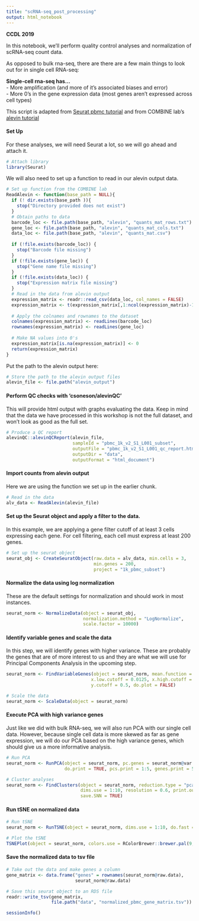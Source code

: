 ```yaml
---
title: "scRNA-seq_post_processing"
output: html_notebook
---
```


**CCDL 2019**

In this notebook, we'll perform quality control analyses and normalization of 
scRNA-seq count data. 

As opposed to bulk rna-seq, there are there are a few main things to look out for
in single cell RNA-seq:

**Single-cell rna-seq has...**  
- More amplification (and more of it's associated biases and error)  
- More 0's in the gene expression data (most genes aren't expressed across cell types)  

This script is adapted from [Seurat pbmc tutorial](https://satijalab.org/seurat/pbmc3k_tutorial.html) 
and from COMBINE lab's [alevin tutorial](https://combine-lab.github.io/alevin-tutorial/2018/alevin-seurat/)

#### Set Up 
For these analyses, we will need Seurat a lot, so we will go ahead and attach it.  
```r
# Attach library
library(Seurat)
```

We will also need to set up a function to read in our alevin output data.
```r
# Set up function from the COMBINE lab
ReadAlevin <- function(base_path = NULL){
  if (! dir.exists(base_path )){
    stop("Directory provided does not exist")
  }
  # Obtain paths to data
  barcode_loc <- file.path(base_path, "alevin", "quants_mat_rows.txt")
  gene_loc <- file.path(base_path, "alevin", "quants_mat_cols.txt")
  data_loc <- file.path(base_path, "alevin", "quants_mat.csv")
    
  if (!file.exists(barcode_loc)) {
    stop("Barcode file missing")
  }
  if (!file.exists(gene_loc)) {
    stop("Gene name file missing")
  }
  if (!file.exists(data_loc)) {
    stop("Expression matrix file missing")
  }
  # Read in the data from alevin output
  expression_matrix <- readr::read_csv(data_loc, col_names = FALSE)
  expression_matrix <- t(expression_matrix[,1:ncol(expression_matrix)-1])
    
  # Apply the colnames and rownames to the dataset
  colnames(expression_matrix) <- readLines(barcode_loc)
  rownames(expression_matrix) <- readLines(gene_loc)
    
  # Make NA values into 0's
  expression_matrix[is.na(expression_matrix)] <- 0
  return(expression_matrix)
}
```

Put the path to the alevin output here:
```r
# Store the path to the alevin output files
alevin_file <- file.path("alevin_output")
```

#### Perform QC checks with 'csoneson/alevinQC'
This will provide html output with graphs evaluating the data. Keep in mind that 
the data we have processed in this workshop is not the full dataset, and won't 
look as good as the full set.
```r
# Produce a QC report
alevinQC::alevinQCReport(alevin_file,
                         sampleId = "pbmc_1k_v2_S1_L001_subset", 
                         outputFile = "pbmc_1k_v2_S1_L001_qc_report.html", 
                         outputDir = "data",
                         outputFormat = "html_document")
```

#### Import counts from alevin output
Here we are using the function we set up in the earlier chunk. 
```r
# Read in the data
alv_data <- ReadAlevin(alevin_file)
```

#### Set up the Seurat object and apply a filter to the data. 
In this example, we are applying a gene filter cutoff of at least 3 cells 
expressing each gene. 
For cell filtering, each cell must express at least 200 genes.
```r
# Set up the seurat object 
seurat_obj <- CreateSeuratObject(raw.data = alv_data, min.cells = 3,
                                 min.genes = 200, 
                                 project = "1k_pbmc_subset")
```

#### Normalize the data using log normalization
These are the default settings for normalization and should work in most 
instances. 
```r
seurat_norm <- NormalizeData(object = seurat_obj, 
                             normalization.method = "LogNormalize",
                             scale.factor = 10000)
```

#### Identify variable genes and scale the data
In this step, we will identify genes with higher variance. 
These are probably the genes that are of more interest to us and they are what 
we will use for Principal Components Analysis in the upcoming step.
```r
seurat_norm <- FindVariableGenes(object = seurat_norm, mean.function = ExpMean,
                                x.low.cutoff = 0.0125, x.high.cutoff = 3,
                                y.cutoff = 0.5, do.plot = FALSE)

# Scale the data
seurat_norm <- ScaleData(object = seurat_norm)
```

#### Execute PCA with high variance genes
Just like we did with bulk RNA-seq, we will also run PCA with our single cell data. 
However, because single cell data is more skewed as far as gene expression, we 
will do our PCA based on the high variance genes, which should give us a more 
informative analysis.
```r
# Run PCA
seurat_norm <- RunPCA(object = seurat_norm, pc.genes = seurat_norm@var.genes,
                      do.print = TRUE, pcs.print = 1:5, genes.print = 5)

# Cluster analyses
seurat_norm <- FindClusters(object = seurat_norm, reduction.type = "pca", 
                            dims.use = 1:10, resolution = 0.6, print.output = 0, 
                            save.SNN = TRUE)
```

#### Run tSNE on normalized data
```r
# Run tSNE 
seurat_norm <- RunTSNE(object = seurat_norm, dims.use = 1:10, do.fast = TRUE)

# Plot the tSNE
TSNEPlot(object = seurat_norm, colors.use = RColorBrewer::brewer.pal(9, "Greys"))
```

#### Save the normalized data to tsv file
```r
# Take out the data and make genes a column
gene_matrix <- data.frame("genes" = rownames(seurat_norm@raw.data),
                          seurat_norm@raw.data)

# Save this seurat object to an RDS file
readr::write_tsv(gene_matrix, 
                 file.path("data", "normalized_pbmc_gene_matrix.tsv"))
```

```r
sessionInfo()
```
